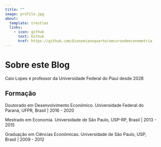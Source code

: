 ```yaml
---
title: ""
image: profile.jpg
about: 
  template: trestles
  links:
    - icon: github
      text: Github
      href: https://github.com/Economianoquarto/umcursodeeconometria
---
```


# Sobre este Blog

Caio Lopes é professor da Universidade Federal do Piauí desde 2028

## Formação

Doutorado em Desenvolvimento Econômico.
Universidade Federal do Paraná, UFPR, Brasil | 2016 - 2020

Mestrado em Economia.
Universidade de São Paulo, USP-RP, Brasil | 2013 - 2015

Graduação em Ciências Econômicas.
Universidade de São Paulo, USP, Brasil | 2009 - 2012

